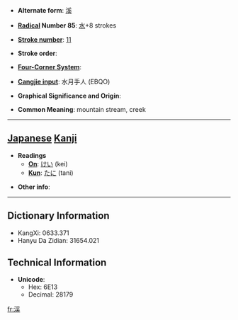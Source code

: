 * '''Alternate form''': [[溪]]

* '''[[Wiktionary:Chinese radical index| Radical]] Number 85''': [[Wiktionary:Chinese radical index 水|水]]+8 strokes

* '''[[Wiktionary:Chinese total strokes index|Stroke number]]''': [[Wiktionary:Chinese total strokes index 11|11]]

* '''Stroke order''': 

* '''[[Wiktionary:Chinese four corner index|Four-Corner System]]''': 

* '''[[Wiktionary:Chinese Cangjie index|Cangjie input]]''': 水月手人 (EBQO)

* '''Graphical Significance and Origin''': 

* '''Common Meaning''': mountain stream, creek

----

== [[Japanese]] [[Kanji]] ==

* '''Readings'''
** '''[[On]]''': [[けい]] (kei)
** '''[[Kun]]''': [[たに]] (tani)

* '''Other info''':  

----

== Dictionary Information ==

* KangXi: 0633.371
* Hanyu Da Zidian: 31654.021

== Technical Information ==

* '''Unicode''':
** Hex: 6E13
** Decimal: 28179

[[fr:渓]]